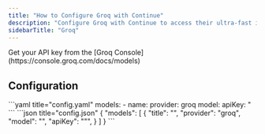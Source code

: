 ```yaml
---
title: "How to Configure Groq with Continue"
description: "Configure Groq with Continue to access their ultra-fast inference platform for open-source language models, including the entire Llama 3.1 and 3.3 family with industry-leading speeds"
sidebarTitle: "Groq"
---
```


<Info>
  Get your API key from the [Groq Console](https://console.groq.com/docs/models)
</Info>

## Configuration

<Tabs>
  <Tab title="YAML">
  ```yaml title="config.yaml"
  models:
    - name: <MODEL_NAME>
      provider: groq
      model: <MODEL_ID>
      apiKey: <YOUR_GROQ_API_KEY>"
  ```
  </Tab>
  <Tab title="JSON (Deprecated)">
  ```json title="config.json"
  {
    "models": [
      {
        "title": "<MODEL_NAME>",
        "provider": "groq",
        "model": "<MODEL_ID>",
        "apiKey": "<YOUR_GROQ_API_KEY>"",
      }
    ]
  }
  ```
  </Tab>
</Tabs>
